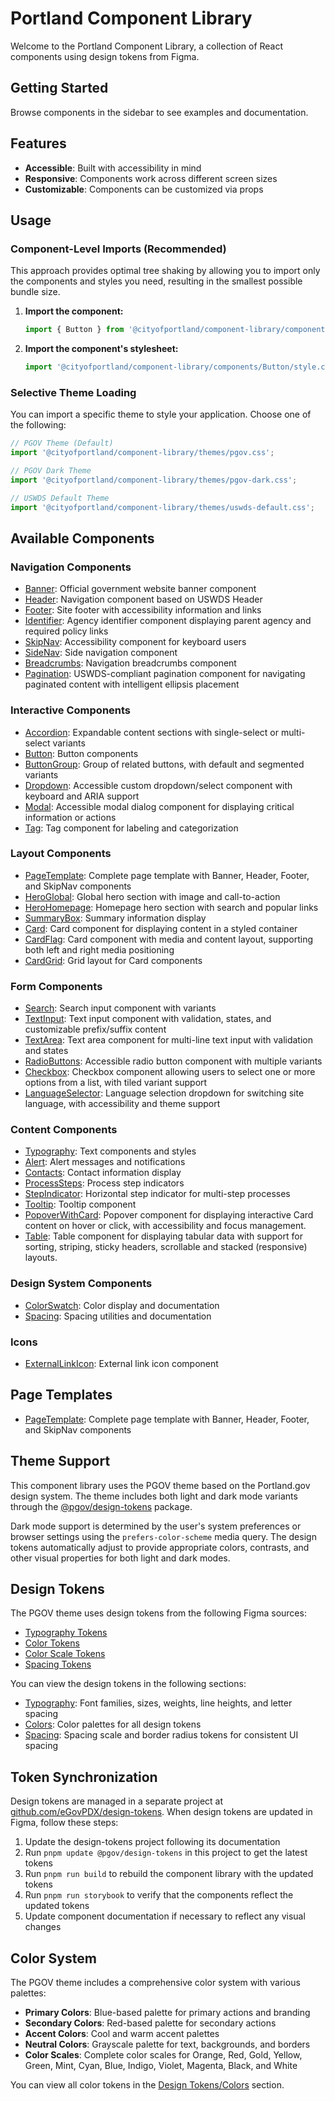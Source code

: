 
<Meta title="Introduction" />

# Portland Component Library

Welcome to the Portland Component Library, a collection of React components using design tokens from Figma.

## Getting Started

Browse components in the sidebar to see examples and documentation.

## Features

- **Accessible**: Built with accessibility in mind
- **Responsive**: Components work across different screen sizes
- **Customizable**: Components can be customized via props

## Usage

### Component-Level Imports (Recommended)

This approach provides optimal tree shaking by allowing you to import only the components and styles you need, resulting in the smallest possible bundle size.

1.  **Import the component:**

    ```jsx
    import { Button } from '@cityofportland/component-library/components/Button';
    ```

2.  **Import the component's stylesheet:**

    ```jsx
    import '@cityofportland/component-library/components/Button/style.css';
    ```

### Selective Theme Loading

You can import a specific theme to style your application. Choose one of the following:

```jsx
// PGOV Theme (Default)
import '@cityofportland/component-library/themes/pgov.css';

// PGOV Dark Theme
import '@cityofportland/component-library/themes/pgov-dark.css';

// USWDS Default Theme
import '@cityofportland/component-library/themes/uswds-default.css';
```

## Available Components

### Navigation Components
- [Banner](/docs/components-banner--docs): Official government website banner component
- [Header](/docs/components-header--docs): Navigation component based on USWDS Header
- [Footer](/docs/components-footer--docs): Site footer with accessibility information and links
- [Identifier](/docs/components-identifier--docs): Agency identifier component displaying parent agency and required policy links
- [SkipNav](/docs/components-skipnav--docs): Accessibility component for keyboard users
- [SideNav](/docs/components-sidenav--docs): Side navigation component
- [Breadcrumbs](/docs/components-breadcrumbs--docs): Navigation breadcrumbs component
- [Pagination](/docs/components-pagination--docs): USWDS-compliant pagination component for navigating paginated content with intelligent ellipsis placement

### Interactive Components
- [Accordion](/docs/components-accordion--docs): Expandable content sections with single-select or multi-select variants
- [Button](/docs/components-button--docs): Button components
- [ButtonGroup](/docs/components-buttongroup--docs): Group of related buttons, with default and segmented variants
- [Dropdown](/docs/components-dropdown--docs): Accessible custom dropdown/select component with keyboard and ARIA support
- [Modal](/docs/components-modal--docs): Accessible modal dialog component for displaying critical information or actions
- [Tag](/docs/components-tag--docs): Tag component for labeling and categorization

### Layout Components
- [PageTemplate](/docs/templates-pagetemplate--docs): Complete page template with Banner, Header, Footer, and SkipNav components
- [HeroGlobal](/docs/components-heroglobal--docs): Global hero section with image and call-to-action
- [HeroHomepage](/docs/components-herohomepage--docs): Homepage hero section with search and popular links
- [SummaryBox](/docs/components-summarybox--docs): Summary information display
- [Card](/docs/components-card--docs): Card component for displaying content in a styled container
- [CardFlag](/docs/components-cardflag--docs): Card component with media and content layout, supporting both left and right media positioning
- [CardGrid](/docs/components-cardgrid--docs): Grid layout for Card components

### Form Components
- [Search](/docs/components-search--docs): Search input component with variants
- [TextInput](/docs/components-textinput--docs): Text input component with validation, states, and customizable prefix/suffix content
- [TextArea](/docs/components-textarea--docs): Text area component for multi-line text input with validation and states
- [RadioButtons](/docs/components-radiobuttons--docs): Accessible radio button component with multiple variants
- [Checkbox](/docs/components-checkbox--docs): Checkbox component allowing users to select one or more options from a list, with tiled variant support
- [LanguageSelector](/docs/components-languageselector--docs): Language selection dropdown for switching site language, with accessibility and theme support

### Content Components
- [Typography](/docs/components-typography--docs): Text components and styles
- [Alert](/docs/components-alert--docs): Alert messages and notifications
- [Contacts](/docs/components-contacts--docs): Contact information display
- [ProcessSteps](/docs/components-processsteps--docs): Process step indicators
- [StepIndicator](/docs/components-stepindicator--docs): Horizontal step indicator for multi-step processes
- [Tooltip](/docs/components-tooltip--docs): Tooltip component
- [PopoverWithCard](/docs/components-popoverwithcard--docs): Popover component for displaying interactive Card content on hover or click, with accessibility and focus management.
- [Table](/docs/components-table--docs): Table component for displaying tabular data with support for sorting, striping, sticky headers, scrollable and stacked (responsive) layouts.

### Design System Components
- [ColorSwatch](/docs/components-colorswatch--docs): Color display and documentation
- [Spacing](/docs/components-spacing--docs): Spacing utilities and documentation

### Icons
- [ExternalLinkIcon](/docs/components-externallinkicon--docs): External link icon component

## Page Templates

- [PageTemplate](/docs/templates-pagetemplate--docs): Complete page template with Banner, Header, Footer, and SkipNav components

## Theme Support

This component library uses the PGOV theme based on the Portland.gov design system. The theme includes both light and dark mode variants through the [@pgov/design-tokens](https://github.com/eGovPDX/design-tokens) package.

Dark mode support is determined by the user's system preferences or browser settings using the `prefers-color-scheme` media query. The design tokens automatically adjust to provide appropriate colors, contrasts, and other visual properties for both light and dark modes.

## Design Tokens

The PGOV theme uses design tokens from the following Figma sources:

- [Typography Tokens](https://www.figma.com/design/tIoZZeEbUXEbSeYUuQ7Nnr/PGOV-Design-System-(USWDS)?node-id=161-4230&t=xJOdl0Cp5dzE6Zt7-1) <ExternalLinkIcon />
- [Color Tokens](https://www.figma.com/design/tIoZZeEbUXEbSeYUuQ7Nnr/PGOV-Design-System-(USWDS)?node-id=165-2532&t=xJOdl0Cp5dzE6Zt7-1) <ExternalLinkIcon />
- [Color Scale Tokens](https://www.figma.com/design/tIoZZeEbUXEbSeYUuQ7Nnr/PGOV-Design-System-(USWDS)?node-id=346-2740&m=dev) <ExternalLinkIcon />
- [Spacing Tokens](https://www.figma.com/design/tIoZZeEbUXEbSeYUuQ7Nnr/PGOV-Design-System-(USWDS)?node-id=351-581&t=xJOdl0Cp5dzE6Zt7-1) <ExternalLinkIcon />

You can view the design tokens in the following sections:
- [Typography](/docs/design-tokens-typography--docs): Font families, sizes, weights, line heights, and letter spacing
- [Colors](/docs/design-tokens-colors--docs): Color palettes for all design tokens
- [Spacing](/docs/design-tokens-spacing--docs): Spacing scale and border radius tokens for consistent UI spacing

## Token Synchronization

Design tokens are managed in a separate project at [github.com/eGovPDX/design-tokens](https://github.com/eGovPDX/design-tokens). When design tokens are updated in Figma, follow these steps:

1. Update the design-tokens project following its documentation
2. Run `pnpm update @pgov/design-tokens` in this project to get the latest tokens
3. Run `pnpm run build` to rebuild the component library with the updated tokens
4. Run `pnpm run storybook` to verify that the components reflect the updated tokens
5. Update component documentation if necessary to reflect any visual changes

## Color System

The PGOV theme includes a comprehensive color system with various palettes:

- **Primary Colors**: Blue-based palette for primary actions and branding
- **Secondary Colors**: Red-based palette for secondary actions
- **Accent Colors**: Cool and warm accent palettes
- **Neutral Colors**: Grayscale palette for text, backgrounds, and borders
- **Color Scales**: Complete color scales for Orange, Red, Gold, Yellow, Green, Mint, Cyan, Blue, Indigo, Violet, Magenta, Black, and White

You can view all color tokens in the [Design Tokens/Colors](/docs/design-tokens-colors--docs) section. 